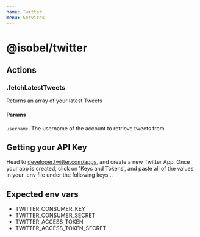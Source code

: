 ```yaml
---
name: Twitter
menu: Services
---
```


# @isobel/twitter

## Actions

### .fetchLatestTweets

Returns an array of your latest Tweets

#### Params

`username`: The username of the account to retrieve tweets from

## Getting your API Key

Head to [developer.twitter.com/apps](https://developer.twitter.com/apps), and create a new Twitter App. Once your app is created, click on 'Keys and Tokens', and paste all of the values in your .env file under the following keys...

## Expected env vars

- TWITTER_CONSUMER_KEY
- TWITTER_CONSUMER_SECRET
- TWITTER_ACCESS_TOKEN
- TWITTER_ACCESS_TOKEN_SECRET
